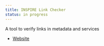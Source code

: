 ```yaml
---
title: INSPIRE Link Checker
status: in progress
---
```


A tool to verify links in metadata and services

- [Website](https://inspire-geoportal.ec.europa.eu/linkagechecker.html)